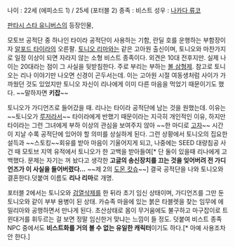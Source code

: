 나이 : 22세 (에피소드 1) / 25세 (포터블 2)
종족 : 비스트
성우 : [[나카다 류코]]

[[판타시 스타 유니버스]]의 등장인물, 

모토브 공적단 중 하나인 타이라 공적단이 사용하는 기함, 란딜 호를 운행하는 부함장이자 [[알포드 타이라]]의 오른팔. [[토니오 리마]]와는 같은 고아원 출신이며, 토니오와 마찬가지로 일정 이상이 되면 자라지 않는 소형 비스트 종족이다. 외견은 10대 전후지만. 실제 나이는 20대라는 점이 그 사실을 뒷받침한다. 주로 부리는 부하는 [[볼 삼형제]]. 참고로 토니오는 리나 이야기만 나오면 신경이 곤두서는데. 이는 고아원 시절 여동생처럼 사이가 가까웠던 것도 있었지만 토니오 자신이 리나에게 이미 다른 마음을 먹었기 때문이기도 했다. ~~말하자면 '''키잡'''~~

토니오가 가디언즈로 들어갔을 때. 리나는 타이라 공적단에 남는 것을 원했는데. 이유는 ~~토니오가 [[루저]]라서~~ 타이라에게 반했기 때문이라는 지극히 개인적인 이유, 하지만 타이라는 그런 그녀에게 부하 이상의 관심을 보여주지 않아 ~~한 마디로 [[고자]]~~ 시간이 지날 수록 공적단에 있어야 할 의미를 상실하게 된다. 그런 상황에서 토니오의 집요한 설득과 ~~스토킹~~회유를 받아 마음이 기울어지게 되고, 나중에는 SEED 대량침공 사건 때 모토브 지역 유적에서 토니오가 한 고백을 받아들여[* 단 둘이 있을때 리나에게 고백했다. 문제는 자기는 꺼 놨다고 생각한 '''고글의 송신장치를 끄는 것을 잊어버려 전 가디언즈가 이 사실을 들어버렸다...''' ~~제 2의 [[도몬 캇슈]]~~] 결국 공적단을 나와 토니오와 결혼한다.덧붙여 이름도 '''리나 리마'''로 개명.

포터블 2에서는 토니오와 [[검열삭제]]를 한 뒤라 초기 임신 상태이며, 가디언즈를 그만 둔 토니오와 같이 부부 용병이 된 상태. 카슈족 마을에 있는 붉은 타블렛을 찾는 임무에 에밀리아와 공행하면서 만나게 된다. 초산상태로 몸이 무거움에도 불구하고 마구잡이로 트윈대거를 휘두르는 걸 보면 정말 임신한거 맞냐는 느낌이 들 정도. 덧붙여 비스트 종족 NPC 중에서도 '''비스트화를 거의 볼 수 없는 유일한 캐릭터'''이기도 하다.[* 아예 사용조차 안 한다.]
